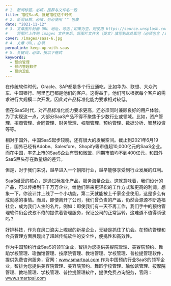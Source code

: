 ```yaml
---
# 1. 新闻标题，必填，推荐与文件名一致
title: 错过SaaS，就是错过这个时代
# 2. 新闻日期，必填，务必使用 "" 包裹
date: "2021-11-12"
# 3. 文章图片封面 URL 地址，可选；如果为空，则使用 https://source.unsplash.com/800x450/?city
#    将图片上传到 images 文件夹后，将图片文件名（英文）填写到此处即可（必须包含 /images/ 前缀）
cover: /images/saas-6.jpg
# 4. 文章 URL，必填
permalink: keep-up-with-saas
# 5. 关键词，必填，按以下格式
keywords:
  - 预约管理
  - 预约管理软件
  - 预约混乱
---
```


在传统软件时代，Oracle、SAP都是多个行业通吃，比如华为、联想、大众汽车、中国银行、阿里巴巴都是他们的客户。这得益于，他们可以根据每个客户的需求进行大规模二次开发，因此对产品标准化能力要求相对较低。

但在SaaS时代，对产品标准化能力要求更高，还必须同时兼顾良好的用户体验。为了实现这一点，大部分SaaS产品不得不聚焦于少数行业或领域。比如，资产管理、招商管理、合同管理、财务管理、权限管理、预约管理、数据分析、智慧投资等等。

相对于国外，中国SaaS起步较晚，还有很大的发展空间。截止到2021年6月19日，国外已经有Adobe、Salesfore、Shopify等市值超10,000亿元的SaaS企业。而在中国，率先上市的SaaS企业有赞和微盟，同期市值均不到400亿元，和国外SaaS巨头存在数量级的差异。

但是，对于我们来说，越早进入一个朝阳行业，越早能够享受到行业发展的红利。

SaaS经营的核心，是通过标准化产品，服务海量企业。这就意味着，我们设计的产品，可以传播到千千万万企业，给他们带来更轻松的工作方式和更高的利润。想象一下，你设计并上线了一个小功能，第二天就能被上千家企业使用，这是多么有成就感的事情。而且，即便离开了公司，我们曾负责的产品，仍然会源源不断造福社会，成为我们人生的名片。例如：即使我们有一天不再工作，我们手中的预约管理软件仍会孜孜不倦的提供着管理服务，保证公司的正常运转，这难道不值得骄傲吗？

好排科技，作为在风口浪尖上崛起的新星企业，无疑是抓住了机会。在预约管理和会员管理方面展现出了超越传统软件的安全性，便携性和高效性。

作为中国预约行业SaaS的领军企业，智排为您提供美容院管理、美容院预约、舞蹈学校管理、瑜伽馆管理、按摩院管理、教培管理、学校管理、普拉提管理软件，提供免费咨询服务，官网：www.smartpai.com
作为中国预约行业SaaS的领军企业，智排为您提供美容院管理、美容院预约、舞蹈学校管理、瑜伽馆管理、按摩院管理、教培管理、学校管理、普拉提管理软件，提供免费咨询服务，官网：www.smartpai.com